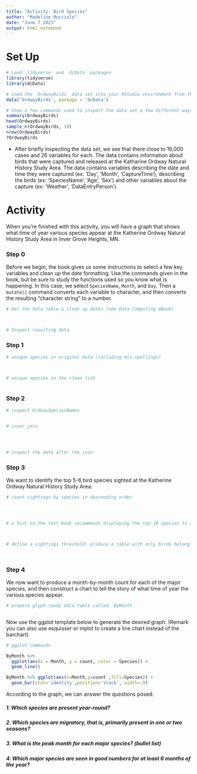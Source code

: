 ```yaml
---
title: "Activity: Bird Species"
author: "Madeline Mucciolo"
date: "June 7 2023"
output: html_notebook
---
```



# Set Up

```r
# Load `tidyverse` and `dcData` packages
library(tidyverse)
library(dcData)

# Load the `OrdwayBirds` data set into your RStudio environment from the `dcData` package
data('OrdwayBirds', package = 'dcData')

# Show a few commands used to inspect the data set a few different ways
summary(OrdwayBirds)
head(OrdwayBirds)
sample_n(OrdwayBirds, 10)
nrow(OrdwayBirds)
?OrdwayBirds
```
- After briefly inspecting the data set, we see that there close to 16,000 cases and 26 variables for each. The data contains information about birds that were captured and released at the Katharine Ordway Natural History Study Area. The data contains variables describing the date and time they were captured (ex: 'Day', 'Month', 'CaptureTime'), describing the birds (ex: 'SpeciesName', 'Age', 'Sex') and other variables about the capture (ex: 'Weather', 'DataEntryPerson').


# Activity

When you're finished with this activity, you will have a graph that shows what time of year various species appear at the Katherine Ordway Natural History Study Area in Inver Grove Heights, MN.

### Step 0

Before we begin, the book gives us some instructions to select a few key variables and clean up the date formatting.  Use the commands given in the book, but be sure to study the functions used so you know what is happening.  In this case, we select `SpeciesName`, `Month`, and `Day`. Then a `mutate()` command converts each variable to character, and then converts the resulting "character string" to a number.

```r
# Get the data table & clean up dates (see Data Computing eBook)



# Inspect resulting data


```



### Step 1




```r
# unique species in original data (including mis-spellings)



# unique species in the clean list



```


### Step 2
  



```r
# inspect OrdwaySpeciesNames


# inner join




# inspect the data after the join


```


### Step 3

We want to identify the top 5-6 bird species sighted at the Katherine Ordway Natural History Study Area.

```r
# count sightings by species in descending order




# a hint in the text book recommends displaying the top 10 species to choose our threshold



# define a sightings threshold; produce a table with only birds belonging to major species




```


### Step 4

We now want to produce a month-by-month count for each of the major species, and then construct a chart to tell the story of what time of year the various species appear.

```r
# prepare glyph-ready data table called `ByMonth`



```

Now use the ggplot template below to generate the desired graph. (Remark you can also use esquisser or mplot to create a line chart instead of the barchart)



```r
# ggplot commands

ByMonth %>% 
  ggplot(aes(x = Month, y = count, color = Species)) + 
  geom_line()

ByMonth %>% ggplot(aes(x=Month,y=count ,fill=Species)) +
  geom_bar(stat='identity',position='stack', width=.9) 

```

According to the graph, we can answer the questions posed:

##### 1. Which species are present year-round?  



##### 2. Which species are migratory, that is, primarily present in one or two seasons?




##### 3. What is the peak month for each major species? (bullet list)




##### 4. Which major species are seen in good numbers for at least 6 months of the year?



```r

```

